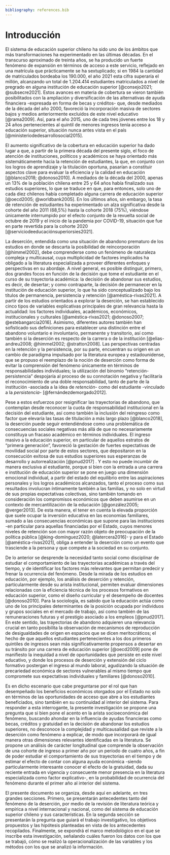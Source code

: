 ---
bibliography: references.bib
---

# Introducción

El sistema de educación superior chileno ha sido uno de los ámbitos que más transformaciones ha experimentado en las últimas décadas. En el transcurso aproximado de treinta años, se ha producido un fuerte fenómeno de expansión en términos de acceso a este servicio, reflejado en una matrícula que prácticamente se ha sextuplicado; si en 1984 la cantidad de matriculados bordeaba los 190.000, el año 2021 esta cifra superaría el millón, alcanzando un total de 1.204.414 estudiantes matriculados a nivel de pregrado en alguna institución de educación superior [@consejo2021; @subsecre2021]. Estos avances en materia de cobertura se vieron también posibilitados con la ampliación y diversificación de las alternativas de ayuda financiera -expresada en forma de becas y créditos- que, desde mediados de la década del año 2000, favoreció la incorporación masiva de sectores bajos y medios anteriormente excluidos de este nivel educativo [@rama2009]. Así, para el año 2015, uno de cada tres jóvenes entre los 18 y 24 años pertenecientes al quintil de menores ingresos tenía acceso a educación superior, situación nunca antes vista en el país [@ministeriodedesarrollosocial2015].

El aumento significativo de la cobertura en educación superior ha dado lugar a que, a partir de la primera década del presente siglo, el foco de atención de instituciones, políticos y académicos se haya orientado más sistemáticamente hacia la retención de estudiantes, la que, en conjunto con los logros de aprendizaje y la titulación oportuna, pasarían a constituir aspectos clave para evaluar la eficiencia y la calidad en educación [@blanco2018; @donoso2010]. A mediados de la década del 2000, apenas un 13% de la población chilena entre 25 y 64 años había finalizado sus estudios superiores, lo que se traduce en que, para entonces, solo uno de cada diez chilenos había completado alguna carrera de educación superior [@oecd2005; @worldbank2005]. En los últimos años, sin embargo, la tasa de retención de estudiantes ha experimentado un alza significativa desde la cohorte del año 2011 (68,5%) hasta la cohorte 2018 (75%), viéndose únicamente interrumpido por el efecto conjunto de la revuelta social de octubre de 2019 y el inicio de la pandemia por COVID-19, situación que fue en parte revertida para la cohorte 2020 [@serviciodeeducaciónsuperiorsies2021].

La deserción, entendida como una situación de abandono prematuro de los estudios en donde se descarta la posibilidad de reincorporación [@himmel2002], debe comprenderse como un fenómeno de naturaleza compleja y multicausal, cuya multiplicidad de factores implicados ha obligado a la literatura especializada a proveer diferentes enfoques y perspectivas en su abordaje. A nivel general, es posible distinguir, primero, dos grandes focos en función de la decisión que tome el estudiante en el curso de su trayectoria académica: la decisión de abandonar sus estudios, es decir, de desertar; y como contraparte, la decisión de permanecer en la institución de educación superior, lo que ha sido conceptualizado bajo los títulos de permanencia, persistencia y retención [@améstica-rivas2021]. A partir de los estudios orientados a explorar la deserción, se han establecido cinco tipos de variables explicativas principales de gran relevancia hasta la actualidad: los factores individuales, académicos, económicos, institucionales y culturales [@améstica-rivas2021; @donoso2007; @estebangarcía2016]. Asimismo, diferentes autores también han sofisticado sus definiciones para establecer una distinción entre el abandono voluntario e involuntario, permanente y transitorio, así como también si la deserción es respecto de la carrera o de la institución [@elias-andreu2008; @himmel2002; @stratton2008]. Las perspectivas centradas en la retención y la persistencia, por su parte, encuentran su origen en un cambio de paradigma impulsado por la literatura europea y estadounidense, que se propuso el reemplazo de la noción de deserción como forma de evitar la comprensión del fenómeno únicamente en términos de responsabilidades individuales; la utilización del binomio "retención-persistencia" despojaría al proceso de su connotación negativa y facilitaría el reconocimiento de una doble responsabilidad, tanto de parte de la institución -asociada a la idea de *retención*- como del estudiante -vinculado a la *persistencia*- [@fernándezdemorgado2012].

Pese a estos esfuerzos por resignificar las trayectorias de abandono, que contemplan desde reconocer la cuota de responsabilidad institucional en la decisión del estudiante, así como también la inclusión del reingreso como factor que elevaría las tasas de titulación a más largo plazo [@blanco2018], la deserción puede seguir entendiéndose como una problemática de consecuencias sociales negativas más allá de que no necesariamente constituya un fracaso académico en términos individuales. El ingreso masivo a la educación superior, en particular de aquellos estratos de "primera generación", favoreció la gestación de fuertes expectativas de movilidad social por parte de estos sectores, que depositaron en la consecución exitosa de sus estudios superiores sus esperanzas de desarrollo y autorrealización [@pnud2017] . Y esto no puede incumbir de manera exclusiva al estudiante, porque si bien con la entrada a una carrera e institución de educación superior se pone en juego una dimensión emocional individual, a partir del estado del equilibrio entre las aspiraciones personales y los logros académicos alcanzados, tanto el proceso como sus resultados involucran íntimamente también a las familias, y no solo en virtud de sus propias expectativas colectivas, sino también tomando en consideración los compromisos económicos que deben asumirse en un contexto de mercantilización de la educación [@gonzález2005; @verger2013]. De esta manera, el tener en cuenta la elevada proporción que suele ocupar la inversión educativa en las economías familiares, sumado a las consecuencias económicas que supone para las instituciones -en particular para aquellas financiadas por el Estado, cuyos menores niveles de retención son con mayor razón objeto de preocupación de la política pública [@king-domínguez2020; @latercera2016]- y para el Estado [@améstica-rivas2021], obliga a entender la deserción como un evento que trasciende a la persona y que compete a la sociedad en su conjunto.

De lo anterior se desprende la necesidad tanto social como disciplinar de estudiar el comportamiento de las trayectorias académicas a través del tiempo, y de identificar los factores más relevantes que permitan predecir y frenar la ocurrencia del fenómeno. Desde la mirada de los estudios en educación, por ejemplo, los análisis de deserción y retención, particularmente desde su arista institucional, permiten evaluar dimensiones relacionadas con la eficiencia técnica de los procesos formativos en educación superior, como el diseño curricular y el desempeño de docentes [@donoso2010]. Para la sociología, es sabido que la educación actúa como uno de los principales determinantes de la posición ocupada por individuos y grupos sociales en el mercado de trabajo, así como también de las remuneraciones futuras y el prestigio asociado a los empleos [@pnud2017]. En este sentido, las trayectorias de abandono adquieren una relevancia crucial en tanto posibilita la observación de mecanismos de reproducción de desigualdades de origen en espacios que se dicen meritocráticos; el hecho de que aquellos estudiantes pertenecientes a los dos primeros quintiles de ingresos sean más significativamente propensos a desertar en su tránsito por una carrera de educación superior [@oecd2009] pone de manifiesto la inequidad a nivel de oportunidades que persiste en este nivel educativo, y donde los procesos de deserción y extensión del ciclo formativo postergan el ingreso al mundo laboral, agudizando la situación de precariedad económica de sectores vulnerables al mismo tiempo que compromete sus expectativas individuales y familiares [@donoso2010].

Es en dicho escenario que cabe preguntarse por el rol que han desempeñado los beneficios económicos otorgados por el Estado no solo en términos de las oportunidades de acceso que abre a los estudiantes beneficiados, sino también en su continuidad al interior del sistema. Para responder a esta interrogante, la presente investigación se propone una pregunta que si bien pone el acento en la arista socioeconómica del fenómeno, buscando ahondar en la influencia de ayudas financieras como becas, créditos y gratuidad en la decisión de abandonar los estudios superiores, no desconoce la complejidad y multicausalidad que reviste a la deserción como fenómeno a explicar, de modo que incorporará de igual manera otras dimensiones relevantes identificadas en la literatura. Se propone un análisis de carácter longitudinal que comprende la observación de una cohorte de ingreso a primer año por un período de cuatro años, a fin de poder estudiar el comportamiento de sus trayectorias en el tiempo y de estimar el efecto de contar con alguna ayuda económica -siendo particularmente interesante conocer el efecto de la gratuidad, dada su reciente entrada en vigencia y consecuente menor presencia en la literatura especializada como factor explicativo-, en la probabilidad de ocurrencia del fenómeno durante el primer año al interior del sistema.

El presente documento se organiza, desde aquí en adelante, en tres grandes secciones. Primero, se presentarán antecedentes tanto del fenómeno de la deserción, por medio de la revisión de literatura teórica y empírica a nivel internacional y nacional, como del sistema de educación superior chileno y sus características. En la segunda sección se presentarán la pregunta que guiará el trabajo investigativo, los objetivos propuestos y las hipótesis planteadas en vista de los antecedentes recopilados. Finalmente, se expondrá el marco metodológico en el que se inscribe esta investigación, señalando cuáles fueron los datos con los que se trabajó, cómo se realizó la operacionalización de las variables y los métodos con los que se analizó la información.
